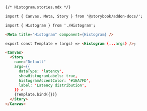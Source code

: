 ```md
{/* Histogram.stories.mdx */}

import { Canvas, Meta, Story } from '@storybook/addon-docs/';

import { Histogram } from './Histogram';

<Meta title="Histogram" component={Histogram} />

export const Template = (args) => <Histogram {...args} />;

<Canvas>
  <Story
    name="Default"
    args={{
      dataType: 'latency',
      showHistogramLabels: true,
      histogramAccentColor: '#1EA7FD',
      label: 'Latency distribution',
    }} >
    {Template.bind({})}
  </Story>
</Canvas>
```